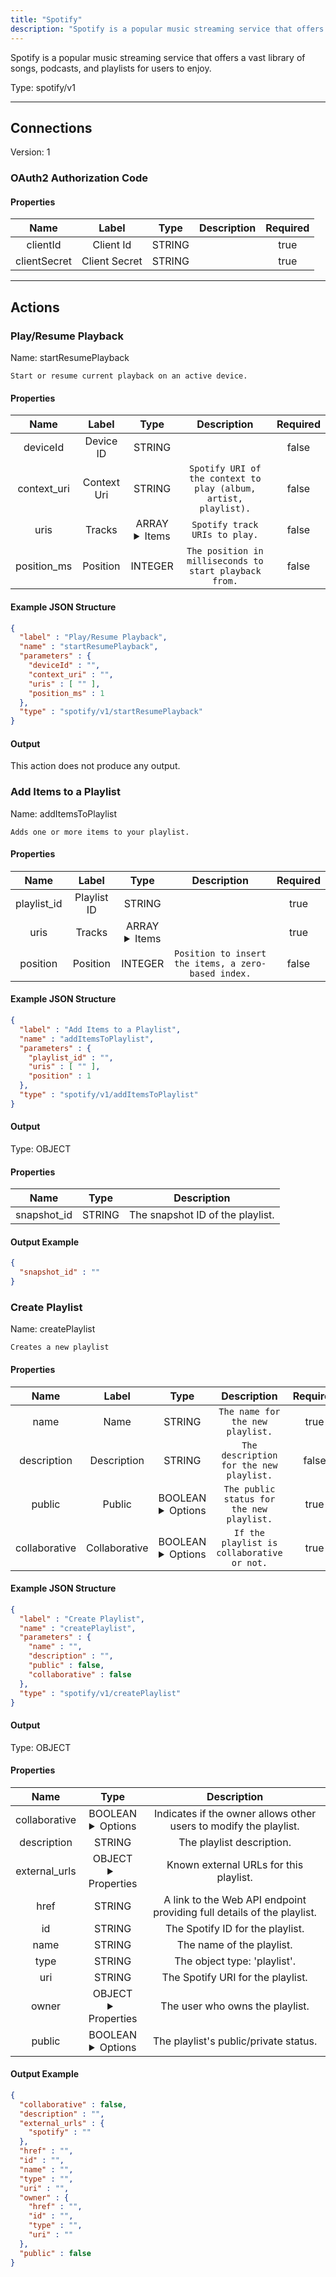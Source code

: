 ```yaml
---
title: "Spotify"
description: "Spotify is a popular music streaming service that offers a vast library of songs, podcasts, and playlists for users to enjoy."
---
```


Spotify is a popular music streaming service that offers a vast library of songs, podcasts, and playlists for users to enjoy.



Type: spotify/v1

<hr />



## Connections

Version: 1


### OAuth2 Authorization Code

#### Properties

|      Name       |      Label     |     Type     |     Description     | Required |
|:---------------:|:--------------:|:------------:|:-------------------:|:--------:|
| clientId | Client Id | STRING |  | true |
| clientSecret | Client Secret | STRING |  | true |





<hr />



## Actions


### Play/Resume Playback
Name: startResumePlayback

`Start or resume current playback on an active device.`

#### Properties

|      Name       |      Label     |     Type     |     Description     | Required |
|:---------------:|:--------------:|:------------:|:-------------------:|:--------:|
| deviceId | Device ID | STRING |  | false |
| context_uri | Context Uri | STRING | `Spotify URI of the context to play (album, artist, playlist).` | false |
| uris | Tracks | ARRAY <details> <summary> Items </summary> [STRING] </details> | `Spotify track URIs to play.` | false |
| position_ms | Position | INTEGER | `The position in milliseconds to start playback from.` | false |

#### Example JSON Structure
```json
{
  "label" : "Play/Resume Playback",
  "name" : "startResumePlayback",
  "parameters" : {
    "deviceId" : "",
    "context_uri" : "",
    "uris" : [ "" ],
    "position_ms" : 1
  },
  "type" : "spotify/v1/startResumePlayback"
}
```

#### Output

This action does not produce any output.




### Add Items to a Playlist
Name: addItemsToPlaylist

`Adds one or more items to your playlist.`

#### Properties

|      Name       |      Label     |     Type     |     Description     | Required |
|:---------------:|:--------------:|:------------:|:-------------------:|:--------:|
| playlist_id | Playlist ID | STRING |  | true |
| uris | Tracks | ARRAY <details> <summary> Items </summary> [STRING] </details> |  | true |
| position | Position | INTEGER | `Position to insert the items, a zero-based index.` | false |

#### Example JSON Structure
```json
{
  "label" : "Add Items to a Playlist",
  "name" : "addItemsToPlaylist",
  "parameters" : {
    "playlist_id" : "",
    "uris" : [ "" ],
    "position" : 1
  },
  "type" : "spotify/v1/addItemsToPlaylist"
}
```

#### Output



Type: OBJECT


#### Properties

|     Name     |     Type     |     Description     |
|:------------:|:------------:|:-------------------:|
| snapshot_id | STRING | The snapshot ID of the playlist. |




#### Output Example
```json
{
  "snapshot_id" : ""
}
```


### Create Playlist
Name: createPlaylist

`Creates a new playlist`

#### Properties

|      Name       |      Label     |     Type     |     Description     | Required |
|:---------------:|:--------------:|:------------:|:-------------------:|:--------:|
| name | Name | STRING | `The name for the new playlist.` | true |
| description | Description | STRING | `The description for the new playlist.` | false |
| public | Public | BOOLEAN <details> <summary> Options </summary> true, false </details> | `The public status for the new playlist.` | true |
| collaborative | Collaborative | BOOLEAN <details> <summary> Options </summary> true, false </details> | `If the playlist is collaborative or not.` | true |

#### Example JSON Structure
```json
{
  "label" : "Create Playlist",
  "name" : "createPlaylist",
  "parameters" : {
    "name" : "",
    "description" : "",
    "public" : false,
    "collaborative" : false
  },
  "type" : "spotify/v1/createPlaylist"
}
```

#### Output



Type: OBJECT


#### Properties

|     Name     |     Type     |     Description     |
|:------------:|:------------:|:-------------------:|
| collaborative | BOOLEAN <details> <summary> Options </summary> true, false </details> | Indicates if the owner allows other users to modify the playlist. |
| description | STRING | The playlist description. |
| external_urls | OBJECT <details> <summary> Properties </summary> &#123;STRING\(spotify)&#125; </details> | Known external URLs for this playlist. |
| href | STRING | A link to the Web API endpoint providing full details of the playlist. |
| id | STRING | The Spotify ID for the playlist. |
| name | STRING | The name of the playlist. |
| type | STRING | The object type: 'playlist'. |
| uri | STRING | The Spotify URI for the playlist. |
| owner | OBJECT <details> <summary> Properties </summary> &#123;STRING\(href), STRING\(id), STRING\(type), STRING\(uri)&#125; </details> | The user who owns the playlist. |
| public | BOOLEAN <details> <summary> Options </summary> true, false </details> | The playlist's public/private status. |




#### Output Example
```json
{
  "collaborative" : false,
  "description" : "",
  "external_urls" : {
    "spotify" : ""
  },
  "href" : "",
  "id" : "",
  "name" : "",
  "type" : "",
  "uri" : "",
  "owner" : {
    "href" : "",
    "id" : "",
    "type" : "",
    "uri" : ""
  },
  "public" : false
}
```




